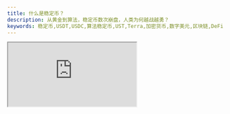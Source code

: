 ```yaml
---
title: 什么是稳定币？
description: 从黄金到算法，稳定币数次崩盘，人类为何越战越勇？
keywords: 稳定币,USDT,USDC,算法稳定币,UST,Terra,加密货币,数字美元,区块链,DeFi,BitUSD,稳定币监管,稳定币机制,加密市场
---
```


<div style={{ position: 'relative', paddingBottom: '56.25%', height: 0, overflow: 'hidden' }}>
  <iframe 
    src="https://www.youtube.com/embed/KfAS8ynaRlg?si=gxob-VAPQN__UVfl" 
    title="什么是稳定币？从黄金到算法稳定币发展历程详解 小鱼币币机 fishbbg" 
    style={{ 
      position: 'absolute', 
      top: 0, 
      left: 0, 
      width: '100%', 
      height: '100%',
      border: 'none',
      borderRadius: '8px'
    }}
    allow="accelerometer; autoplay; clipboard-write; encrypted-media; gyroscope; picture-in-picture; web-share" 
    referrerPolicy="strict-origin-when-cross-origin" 
    allowFullScreen
  />
</div>

## 本期视频内容

本期视频，小鱼将深入探索稳定币的发展历程、创新与危机。从早期的  BitUSD，到市场主流的 USDT、USDC，再到引发巨大争议的算法稳定币  UST。

这些数字美元如何改变了加密市场的流动性格局？  
为什么稳定币既是行业基础设施，又可能成为系统性风险？  
在监管收紧的大环境下，稳定币的未来将走向何方？  
算法稳定币的多次崩盘教会了我们什么？我们是否应该放弃这一探索方向？

📌 本期内容涵盖：  
 - 稳定币的起源与发展历程
 - 三大类稳定币的机制与优缺点分析
 - Terra UST 崩盘事件深度复盘
 - 全球稳定币监管态势最新变化
 - 算法稳定币的未来展望